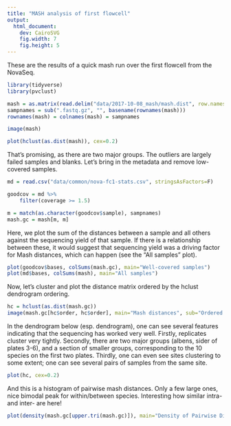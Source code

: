 ```yaml
---
title: "MASH analysis of first flowcell"
output:
  html_document:
    dev: CairoSVG
    fig.width: 7
    fig.height: 5
---
```


These are the results of a quick mash run over the first flowcell from the NovaSeq.

```r
library(tidyverse)
library(pvclust)
```


```r
mash = as.matrix(read.delim("data/2017-10-08_mash/mash.dist", row.names = 1))
sampnames = sub(".fastq.gz", "", basename(rownames(mash)))
rownames(mash) = colnames(mash) = sampnames
```


```r
image(mash)
```

```r
plot(hclust(as.dist(mash)), cex=0.2)
```

That's promising, as there are two major groups. The outliers are largely failed samples and blanks. Let's bring in the metadata and remove low-covered samples.

```r
md = read.csv("data/common/nova-fc1-stats.csv", stringsAsFactors=F)

goodcov = md %>%
    filter(coverage >= 1.5)

m = match(as.character(goodcov$sample), sampnames)
mash.gc = mash[m, m]
```

Here, we plot the sum of the distances between a sample and all others against the sequencing yield of that sample. If there is a relationship between these, it would suggest that sequencing yield was a driving factor for Mash distances, which can happen (see the "All samples" plot).

```r
plot(goodcov$bases, colSums(mash.gc), main="Well-covered samples")
plot(md$bases, colSums(mash), main="All samples")
```

Now, let's cluster and plot the distance matrix ordered by the hclust dendrogram ordering.

```r
hc = hclust(as.dist(mash.gc))
image(mash.gc[hc$order, hc$order], main="Mash distances", sub="Ordered by hclust order")
```

In the dendrogram below (esp. dendrogram), one can see several features indicating that the sequencing has worked very well. Firstly, replicates cluster very tightly. Secondly, there are two major groups (albens, sider of plates 3-6), and a section of smaller groups, corresponding to the 10 species on the first two plates. Thirdly, one can even see sites clustering to some extent; one can see several pairs of samples from the same site.

```r
plot(hc, cex=0.2)
```

And this is a histogram of pairwise mash distances. Only a few large ones, nice bimodal peak for within/between species. Interesting how similar intra- and inter- are here!

```r
plot(density(mash.gc[upper.tri(mash.gc)]), main="Density of Pairwise Distances")
```